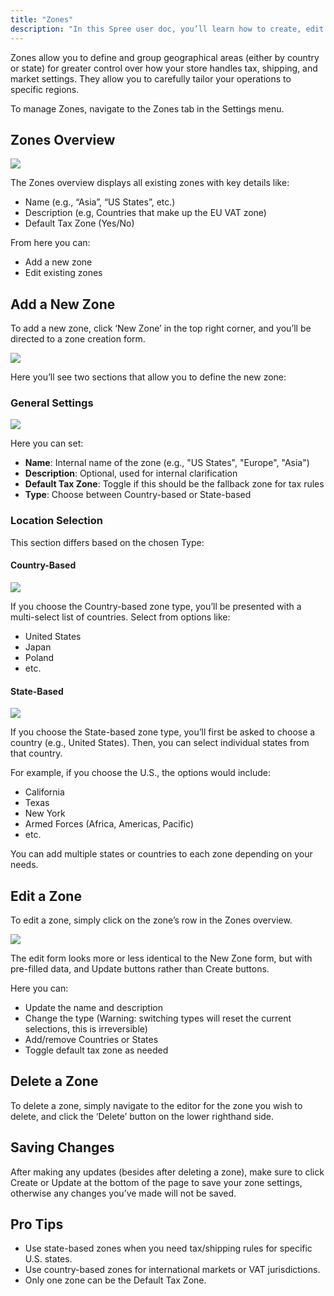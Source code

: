 ```yaml
---
title: "Zones"
description: "In this Spree user doc, you’ll learn how to create, edit and delete zones."
---
```


Zones allow you to define and group geographical areas (either by country or state) for greater control over how your store handles tax, shipping, and market settings. They allow you to carefully tailor your operations to specific regions.

To manage Zones, navigate to the Zones tab in the Settings menu.

## Zones Overview

![](/docs/images/user/settings/zones/1.zones.png)

The Zones overview displays all existing zones with key details like:

- Name (e.g., “Asia”, “US States”, etc.)
- Description (e.g, Countries that make up the EU VAT zone)
- Default Tax Zone (Yes/No)

From here you can:

- Add a new zone
- Edit existing zones

## Add a New Zone

To add a new zone, click ‘New Zone’ in the top right corner, and you’ll be directed to a zone creation form.

![](/docs/images/user/settings/zones/2.add_a_zone.png)

Here you’ll see two sections that allow you to define the new zone:

### General Settings

![](/docs/images/user/settings/zones/3.general_settings.png)

Here you can set:

- **Name**: Internal name of the zone (e.g., "US States", "Europe", "Asia")
- **Description**: Optional, used for internal clarification
- **Default Tax Zone**: Toggle if this should be the fallback zone for tax rules
- **Type**: Choose between Country-based or State-based

### Location Selection

This section differs based on the chosen Type:

#### Country-Based

![](/docs/images/user/settings/zones/4.country_based.png)

If you choose the Country-based zone type, you’ll be presented with a multi-select list of countries. Select from options like:

- United States
- Japan
- Poland
- etc.

#### State-Based

![](/docs/images/user/settings/zones/5.state_based.png)

If you choose the State-based zone type, you’ll first be asked to choose a country (e.g., United States). Then, you can select individual states from that country.

For example, if you choose the U.S., the options would include:

- California
- Texas
- New York
- Armed Forces (Africa, Americas, Pacific)
- etc.

<Note>
  You can add multiple states or countries to each zone depending on your needs.
</Note>

## Edit a Zone

To edit a zone, simply click on the zone’s row in the Zones overview.

![](/docs/images/user/settings/zones/6.edit_zone.png)

The edit form looks more or less identical to the New Zone form, but with pre-filled data, and Update buttons rather than Create buttons.

Here you can:

- Update the name and description
- Change the type (Warning: switching types will reset the current selections, this is irreversible)
- Add/remove Countries or States
- Toggle default tax zone as needed

## Delete a Zone

To delete a zone, simply navigate to the editor for the zone you wish to delete, and click the ‘Delete’ button on the lower righthand side.

## Saving Changes

After making any updates (besides after deleting a zone), make sure to click Create or Update at the bottom of the page to save your zone settings, otherwise any changes you’ve made will not be saved.

## Pro Tips

- Use state-based zones when you need tax/shipping rules for specific U.S. states.
- Use country-based zones for international markets or VAT jurisdictions.
- Only one zone can be the Default Tax Zone.